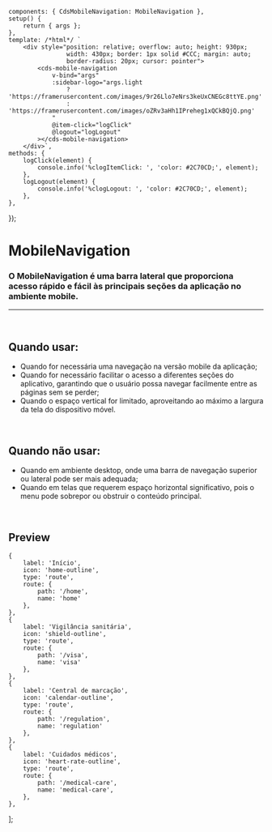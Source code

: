 
<Meta of={MobileNavigationStories} />

	components: { CdsMobileNavigation: MobileNavigation },
	setup() {
		return { args };
	},
	template: /*html*/ `
		<div style="position: relative; overflow: auto; height: 930px;
					width: 430px; border: 1px solid #CCC; margin: auto;
					border-radius: 20px; cursor: pointer">
			<cds-mobile-navigation
				v-bind="args"
				:sidebar-logo="args.light
					? 'https://framerusercontent.com/images/9r26Llo7eNrs3keUxCNEGc8ttYE.png'
					: 'https://framerusercontent.com/images/oZRv3aHh1IPreheg1xQCkBQjQ.png'
				"
				@item-click="logClick"
				@logout="logLogout"
			></cds-mobile-navigation>
		</div>`,
	methods: {
		logClick(element) {
			console.info('%clogItemClick: ', 'color: #2C70CD;', element);
		},
		logLogout(element) {
			console.info('%clogLogout: ', 'color: #2C70CD;', element);
		},
	},
});

# MobileNavigation

### O MobileNavigation é uma barra lateral que proporciona acesso rápido e fácil às principais seções da aplicação no ambiente mobile.

***

<br />

## Quando usar:

* Quando for necessária uma navegação na versão mobile da aplicação;
* Quando for necessário facilitar o acesso a diferentes seções do aplicativo, garantindo que o usuário possa navegar facilmente entre as páginas sem se perder;
* Quando o espaço vertical for limitado, aproveitando ao máximo a largura da tela do dispositivo móvel.

<br />

## Quando não usar:

* Quando em ambiente desktop, onde uma barra de navegação superior ou lateral pode ser mais adequada;
* Quando em telas que requerem espaço horizontal significativo, pois o menu pode sobrepor ou obstruir o conteúdo principal.

<br />

## Preview

	{
		label: 'Início',
		icon: 'home-outline',
		type: 'route',
		route: {
			path: '/home',
			name: 'home'
		},
	},
	{
		label: 'Vigilância sanitária',
		icon: 'shield-outline',
		type: 'route',
		route: {
			path: '/visa',
			name: 'visa'
		},
	},
	{
		label: 'Central de marcação',
		icon: 'calendar-outline',
		type: 'route',
		route: {
			path: '/regulation',
			name: 'regulation'
		},
	},
	{
		label: 'Cuidados médicos',
		icon: 'heart-rate-outline',
		type: 'route',
		route: {
			path: '/medical-care',
			name: 'medical-care',
		},
	},
];

<Canvas>
  <Story of={MobileNavigationStories.MobileNavigation} />
</Canvas>

<Controls />
